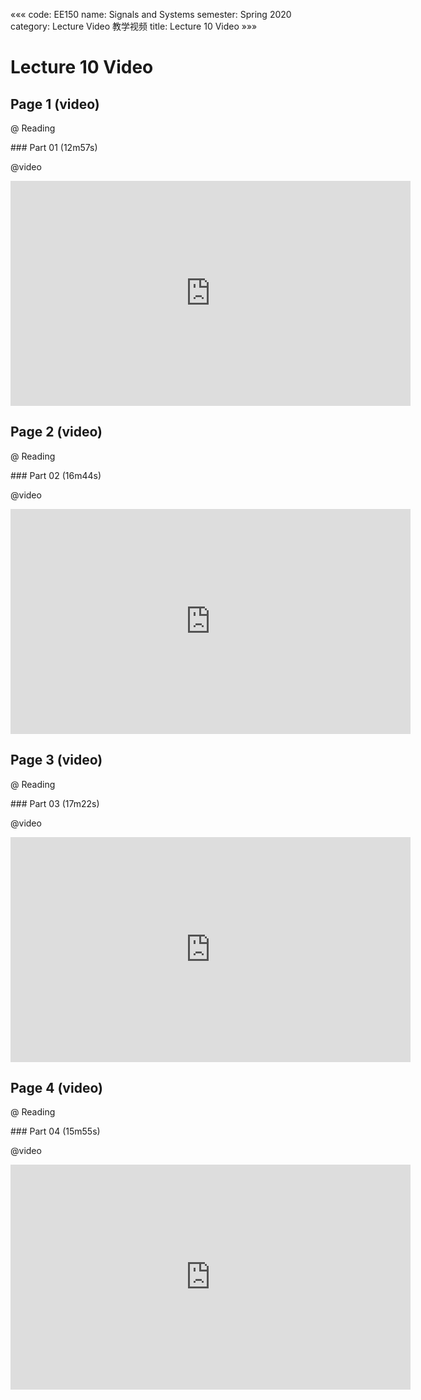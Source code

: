 «««
code: EE150
name: Signals and Systems
semester: Spring 2020
category: Lecture Video 教学视频
title: Lecture 10 Video
»»»

# Lecture 10 Video

## Page 1 (video)

@ Reading

<div class="markdown-body">
### Part 01 (12m57s)
</div>

@video

<iframe src="https://watchsb.com/e/mvpf3saicsvv.html" frameborder=0 marginwidth=0 marginheight=0 scrolling=no width=640 height=360 allowfullscreen></iframe>


## Page 2 (video)

@ Reading

<div class="markdown-body">
### Part 02 (16m44s)
</div>

@video

<iframe src="https://watchsb.com/e/v9xll4ojhmeb.html" frameborder=0 marginwidth=0 marginheight=0 scrolling=no width=640 height=360 allowfullscreen></iframe>


## Page 3 (video)

@ Reading

<div class="markdown-body">
### Part 03 (17m22s)
</div>

@video

<iframe src="https://watchsb.com/e/h98364joik07.html" frameborder=0 marginwidth=0 marginheight=0 scrolling=no width=640 height=360 allowfullscreen></iframe>


## Page 4 (video)

@ Reading

<div class="markdown-body">
### Part 04 (15m55s)
</div>

@video

<iframe src="https://watchsb.com/e/pqbqh3q33ad8.html" frameborder=0 marginwidth=0 marginheight=0 scrolling=no width=640 height=360 allowfullscreen></iframe>


